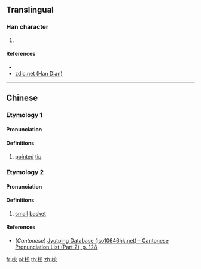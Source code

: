 {{character info/new}}
==Translingual==

===Han character===
{{Han char|rn=75|rad=木|as=08|sn=12|four=48933|canj=DCIP|ids=⿰木忩}}

# {{defn|Han|sort=木08}}

====References====
* {{Han ref|kx=0531.220|dkj=14917|dj=0920.070|hdz=21235.100|uh=68C7|ud=26823|bh=D9D9|bd=55769}}
* [http://www.zdic.net/z/1b/js/68C7.htm zdic.net (Han Dian)]

----

==Chinese==
{{zh-forms}}

===Etymology 1===
====Pronunciation====
{{zh-pron
|m=cōng
|mc=
|oc=
|ma=
|cat=n
}}

====Definitions====
{{zh-hanzi}}

# [[pointed]] [[tip]]

===Etymology 2===
====Pronunciation====
{{zh-pron
|m=sōng
|c=sung2
|cat=n
}}

====Definitions====
{{zh-hanzi}}

# [[small]] [[basket]]

====References====
* (''Cantonese'') [http://www.iso10646hk.net/jp/document/download.jsp Jyutping Database (iso10646hk.net) - Cantonese Pronunciation List (Part 2), p. 128]

[[fr:棇]]
[[pl:棇]]
[[th:棇]]
[[zh:棇]]